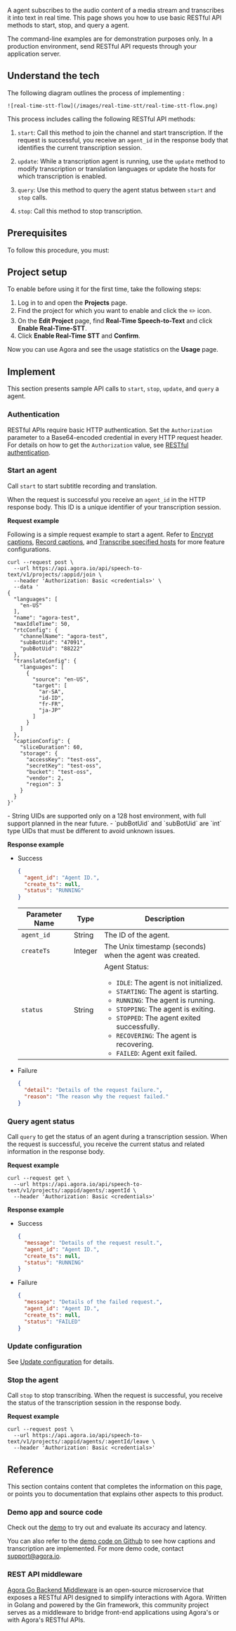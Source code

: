 
A <Vpd k="NAME"/> agent subscribes to the audio content of a media stream and transcribes it into text in real time. This page shows you how to use basic RESTful API methods to start, stop, and query a <Vpd k="NAME"/> agent.

<Admonition type="info">
The command-line examples are for demonstration purposes only. In a production environment, send RESTful API requests through your application server.
</Admonition>

## Understand the tech

The following diagram outlines the process of implementing <Vpd k="NAME"/>:

    ![real-time-stt-flow](/images/real-time-stt/real-time-stt-flow.png)

This process includes calling the following RESTful API methods:

1. `start`: Call this method to join the channel and start transcription. If the request is successful, you receive an `agent_id` in the response body that identifies the current transcription session.

1. `update`: While a transcription agent is running, use the `update` method to modify transcription or translation languages or update the hosts for which transcription is enabled. 

1. `query`: Use this method to query the agent status between `start` and `stop` calls.

1. `stop`: Call this method to stop transcription.

## Prerequisites

To follow this procedure, you must:

<Prerequisites />

## Project setup

To enable <Vpd k="NAME"/> before using it for the first time, take the following steps:

1. Log in to <Link to="{{Global.AGORA_CONSOLE_URL}}"><Vg k="CONSOLE" /></Link> and open the **Projects** page.
1. Find the project for which you want to enable <Vpd k="NAME"/> and click the ✏️ icon.
1. On the **Edit Project** page, find **Real-Time Speech-to-Text** and click **Enable Real-Time-STT**.
1. Click **Enable Real-Time STT** and **Confirm**.

Now you can use Agora <Vpd k="NAME"/> and see the usage statistics on the **Usage** page.

## Implement <Vpd k="NAME"/>

This section presents sample API calls to `start`, `stop`, `update`, and `query` a <Vpd k="NAME"/> agent.

### Authentication

<Vpd k="NAME"/> RESTful APIs require basic HTTP authentication. Set the `Authorization` parameter to a Base64-encoded credential in every HTTP request header. For details on how to get the `Authorization` value, see [RESTful authentication](../rest-api/restful-authentication).

### Start an agent

Call `start` to start subtitle recording and translation.

When the request is successful you receive an `agent_id` in the HTTP response body. This ID is a unique identifier of your transcription session.

**Request example**

Following is a simple request example to start a <Vpd k="NAME"/> agent. Refer to [Encrypt captions](../develop/encrypt-captions), [Record captions](../develop/record-captions), and [Transcribe specified hosts](../develop/transcribe-individual-host) for more feature configurations.

```shell
curl --request post \
  --url https://api.agora.io/api/speech-to-text/v1/projects/:appid/join \
  --header 'Authorization: Basic <credentials>' \
  --data '
{
  "languages": [
    "en-US"
  ],
  "name": "agora-test",
  "maxIdleTime": 50,
  "rtcConfig": {
    "channelName": "agora-test",
    "subBotUid": "47091",
    "pubBotUid": "88222"
  },
  "translateConfig": {
    "languages": [
      {
        "source": "en-US",
        "target": [
          "ar-SA",
          "id-ID",
          "fr-FR",
          "ja-JP"
        ]
      }
    ]
  },
  "captionConfig": {
    "sliceDuration": 60,
    "storage": {
      "accessKey": "test-oss",
      "secretKey": "test-oss",
      "bucket": "test-oss",
      "vendor": 2,
      "region": 3
    }
  }
}'
```

<Admonition type="info">
- String UIDs are supported only on a 128 host environment, with full support planned in the near future.
- `pubBotUid` and `subBotUid` are `int` type UIDs that must be different to avoid unknown issues.
</Admonition>

**Response example**

- Success

    ```json
    {
      "agent_id": "Agent ID.",
      "create_ts": null,
      "status": "RUNNING"
    }
    ```

    | Parameter Name | Type   | Description                             |
    |----------------|--------|-----------------------------------------|
    | `agent_id`       | String | The ID of the agent. |
    | `createTs`     | Integer | The Unix timestamp (seconds) when the agent was created. |
    | `status`       | String   | Agent Status:<br/><ul><li>`IDLE`: The agent is not initialized.</li><li>`STARTING`: The agent is starting.</li><li>`RUNNING`: The agent is running.</li><li>`STOPPING`: The agent is exiting.</li><li>`STOPPED`: The agent exited successfully.</li><li>`RECOVERING`: The agent is recovering.</li><li>`FAILED`: Agent exit failed.</li></ul> |


- Failure

    ```json
    {
      "detail": "Details of the request failure.",
      "reason": "The reason why the request failed."
    }
    ```

### Query agent status

Call `query` to get the status of an agent during a transcription session. When the request is successful, you receive the current status and related information in the response body.

**Request example**

```shell
curl --request get \
  --url https://api.agora.io/api/speech-to-text/v1/projects/:appid/agents/:agentId \
  --header 'Authorization: Basic <credentials>'
```

**Response example**

- Success

    ```json
    {
      "message": "Details of the request result.",
      "agent_id": "Agent ID.",
      "create_ts": null,
      "status": "RUNNING"
    }
    ```

- Failure

    ```json
    {
      "message": "Details of the failed request.",
      "agent_id": "Agent ID.",
      "create_ts": null,
      "status": "FAILED"
    }
    ```

### Update configuration

See [Update configuration](../develop/update-service) for details.

### Stop the agent

Call `stop` to stop transcribing. When the request is successful, you receive the status of the transcription session in the response body.

**Request example**

```shell
curl --request post \
  --url https://api.agora.io/api/speech-to-text/v1/projects/:appid/agents/:agentId/leave \
  --header 'Authorization: Basic <credentials>'
```

## Reference

This section contains content that completes the information on this page, or points you to documentation that explains other aspects to this product.

### Demo app and source code

Check out the [demo](https://stt-demo.agora.io) to try out <Vpd k="NAME"/> and evaluate its accuracy and latency.

You can also refer to the [demo code on Github](https://github.com/AgoraIO-Community/Agora-RTT-Demo) to see how captions and transcription are implemented. For more demo code, contact [support@agora.io](mailto:support@agora.io).

### REST API middleware 

[Agora Go Backend Middleware](https://github.com/AgoraIO-Community/agora-go-backend-middleware) is an open-source microservice that exposes a RESTful API designed to simplify <Vpd k="NAME" /> interactions with Agora. Written in Golang and powered by the Gin framework, this community project serves as a middleware to bridge front-end applications using Agora's <Vg k="VSDK" /> or <Vg k="ASDK" /> with Agora's RESTful APIs.
